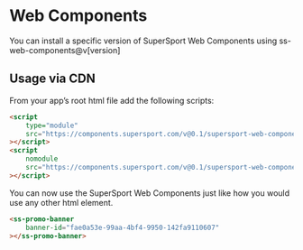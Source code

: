 # Web Components

You can install a specific version of SuperSport Web Components using ss-web-components@v[version]

## Usage via CDN

From your app’s root html file add the following scripts:

```html
<script
	type="module"
	src="https://components.supersport.com/v@0.1/supersport-web-components.esm.js"
></script>
<script
	nomodule
	src="https://components.supersport.com/v@0.1/supersport-web-components.js"
></script>
```

You can now use the SuperSport Web Components just like how you would use any other html element.

```html
<ss-promo-banner
	banner-id="fae0a53e-99aa-4bf4-9950-142fa9110607"
></ss-promo-banner>
```
